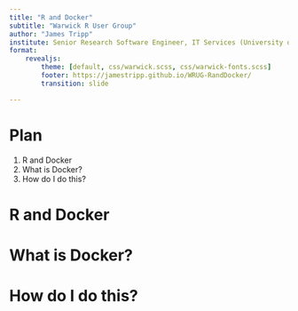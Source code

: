 ```yaml
---
title: "R and Docker"
subtitle: "Warwick R User Group"
author: "James Tripp"
institute: Senior Research Software Engineer, IT Services (University of Warwick)
format: 
    revealjs:
        theme: [default, css/warwick.scss, css/warwick-fonts.scss]
        footer: https://jamestripp.github.io/WRUG-RandDocker/
        transition: slide

---
```


# Plan

1. R and Docker
2. What is Docker?
3. How do I do this?

# R and Docker

# What is Docker?

# How do I do this?